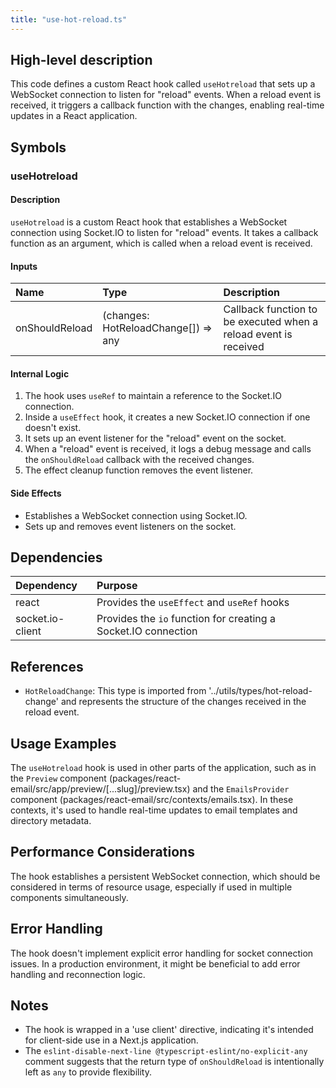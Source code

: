 ```yaml
---
title: "use-hot-reload.ts"
---
```


## High-level description
This code defines a custom React hook called `useHotreload` that sets up a WebSocket connection to listen for "reload" events. When a reload event is received, it triggers a callback function with the changes, enabling real-time updates in a React application.

## Symbols

### useHotreload
#### Description
`useHotreload` is a custom React hook that establishes a WebSocket connection using Socket.IO to listen for "reload" events. It takes a callback function as an argument, which is called when a reload event is received.

#### Inputs
| Name | Type | Description |
|:-----|:-----|:------------|
| onShouldReload | (changes: HotReloadChange[]) =&gt; any | Callback function to be executed when a reload event is received |

#### Internal Logic
1. The hook uses `useRef` to maintain a reference to the Socket.IO connection.
2. Inside a `useEffect` hook, it creates a new Socket.IO connection if one doesn't exist.
3. It sets up an event listener for the "reload" event on the socket.
4. When a "reload" event is received, it logs a debug message and calls the `onShouldReload` callback with the received changes.
5. The effect cleanup function removes the event listener.

#### Side Effects
- Establishes a WebSocket connection using Socket.IO.
- Sets up and removes event listeners on the socket.

## Dependencies
| Dependency | Purpose |
|:-----------|:--------|
| react | Provides the `useEffect` and `useRef` hooks |
| socket.io-client | Provides the `io` function for creating a Socket.IO connection |

## References
- `HotReloadChange`: This type is imported from '../utils/types/hot-reload-change' and represents the structure of the changes received in the reload event.

## Usage Examples
The `useHotreload` hook is used in other parts of the application, such as in the `Preview` component (packages/react-email/src/app/preview/[...slug]/preview.tsx) and the `EmailsProvider` component (packages/react-email/src/contexts/emails.tsx). In these contexts, it's used to handle real-time updates to email templates and directory metadata.

## Performance Considerations
The hook establishes a persistent WebSocket connection, which should be considered in terms of resource usage, especially if used in multiple components simultaneously.

## Error Handling
The hook doesn't implement explicit error handling for socket connection issues. In a production environment, it might be beneficial to add error handling and reconnection logic.

## Notes
- The hook is wrapped in a 'use client' directive, indicating it's intended for client-side use in a Next.js application.
- The `eslint-disable-next-line @typescript-eslint/no-explicit-any` comment suggests that the return type of `onShouldReload` is intentionally left as `any` to provide flexibility.